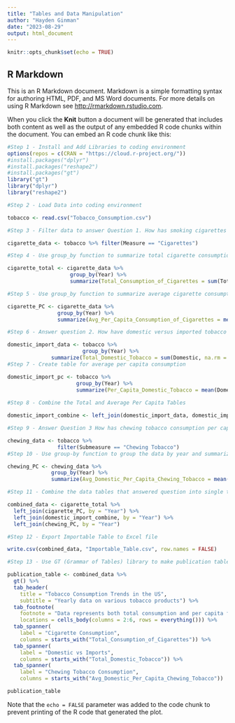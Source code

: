 ```yaml
---
title: "Tables and Data Manipulation"
author: "Hayden Ginman"
date: "2023-08-29"
output: html_document
---
```


```r
knitr::opts_chunk$set(echo = TRUE)
```

## R Markdown

This is an R Markdown document. Markdown is a simple formatting syntax for authoring HTML, PDF, and MS Word documents. For more details on using R Markdown see <http://rmarkdown.rstudio.com>.

When you click the **Knit** button a document will be generated that includes both content as well as the output of any embedded R code chunks within the document. You can embed an R code chunk like this:

```r

#Step 1 - Install and Add Libraries to coding environment
options(repos = c(CRAN = "https://cloud.r-project.org/"))
#install.packages("dplyr")
#install.packages("reshape2")
#install.packages("gt")
library("gt")
library("dplyr")
library("reshape2")

#Step 2 - Load Data into coding environment

tobacco <- read.csv("Tobacco_Consumption.csv")

#Step 3 - Filter data to answer Question 1. How has smoking cigarettes changed over time?

cigarette_data <- tobacco %>% filter(Measure == "Cigarettes")

#Step 4 - Use group_by function to summarize total cigarette consumption by year

cigarette_total <- cigarette_data %>%
                    group_by(Year) %>%
                    summarize(Total_Consumption_of_Cigarettes = sum(Total, na.rm = TRUE))

#Step 5 - Use group_by function to summarize average cigarette consumption per capita

cigarette_PC <- cigarette_data %>%
                group_by(Year) %>%
                summarize(Avg_Per_Capita_Consumption_of_Cigarettes = mean(`Total.Per.Capita`, na.rm = TRUE))

#Step 6 - Answer question 2. How have domestic versus imported tobacco products changed over time? Use group_by function to isolate data for Total domestic and imports by year

domestic_import_data <- tobacco %>%
                        group_by(Year) %>%
              summarize(Total_Domestic_Tobacco = sum(Domestic, na.rm = TRUE), Total_Imports_Tobacco = sum(Imports, na.rm = TRUE))
#Step 7 - Create table for average per capita consumption

domestic_import_pc <- tobacco %>%
                      group_by(Year) %>%
                      summarize(Per_Capita_Domestic_Tobacco = mean(Domestic.Per.Capita, na.rm = TRUE), Per_Capita_Imports_Tobacco = mean(Imports.Per.Capita, na.rm = TRUE))
          
#Step 8 - Combine the Total and Average Per Capita Tables

domestic_import_combine <- left_join(domestic_import_data, domestic_import_pc, by = "Year")

#Step 9 - Answer Question 3 How has chewing tobacco consumption per capita changed over time? Filter the data for chewing tobacco

chewing_data <- tobacco %>%
                filter(Submeasure == "Chewing Tobacco")
#Step 10 - Use group-by function to group the data by year and summarize the average chewing tobacco consumption per capita

chewing_PC <- chewing_data %>%
              group_by(Year) %>%
              summarize(Avg_Domestic_Per_Capita_Chewing_Tobacco = mean(Domestic.Per.Capita, na.rm = TRUE), Avg_Imports_Per_Capita_Chewing_Tobacco = mean(Imports.Per.Capita, na.rm = TRUE))

#Step 11 - Combine the data tables that answered question into single table

combined_data <- cigarette_total %>%
  left_join(cigarette_PC, by = "Year") %>%
  left_join(domestic_import_combine, by = "Year") %>%
  left_join(chewing_PC, by = "Year")

#Step 12 - Export Importable Table to Excel file

write.csv(combined_data, "Importable_Table.csv", row.names = FALSE)

#Step 13 - Use GT (Grammar of Tables) library to make publication table

publication_table <- combined_data %>%
  gt() %>%
  tab_header(
    title = "Tobacco Consumption Trends in the US",
    subtitle = "Yearly data on various tobacco products") %>%
  tab_footnote(
    footnote = "Data represents both total consumption and per capita figures.",
    locations = cells_body(columns = 2:6, rows = everything())) %>%
  tab_spanner(
    label = "Cigarette Consumption",
    columns = starts_with("Total_Consumption_of_Cigarettes")) %>%
  tab_spanner(
    label = "Domestic vs Imports",
    columns = starts_with("Total_Domestic_Tobacco")) %>%
  tab_spanner(
    label = "Chewing Tobacco Consumption",
    columns = starts_with("Avg_Domestic_Per_Capita_Chewing_Tobacco"))

publication_table

```

Note that the `echo = FALSE` parameter was added to the code chunk to prevent printing of the R code that generated the plot.
